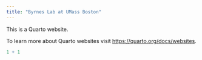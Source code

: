 ```yaml
---
title: "Byrnes Lab at UMass Boston"
---
```


This is a Quarto website.

To learn more about Quarto websites visit <https://quarto.org/docs/websites>.

```r
1 + 1
```
